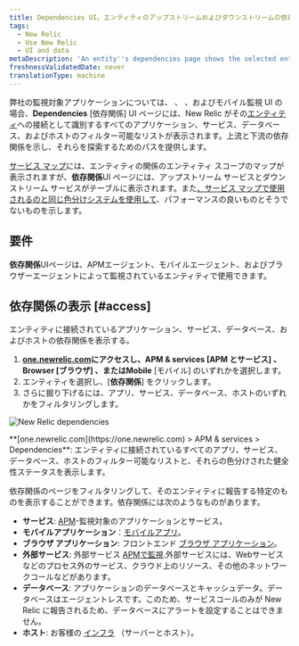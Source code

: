 ```yaml
---
title: Dependencies UI。エンティティのアップストリームおよびダウンストリームの依存関係の表示
tags:
  - New Relic
  - Use New Relic
  - UI and data
metaDescription: 'An entity''s dependencies page shows the selected entity''s upstream and downstream dependencies for apps, services, databases, and hosts.'
freshnessValidatedDate: never
translationType: machine
---
```


弊社の監視対象アプリケーションについては、 <InlinePopover type="apm"/>、 <InlinePopover type="browser"/>、およびモバイル監視 UI の場合、**Dependencies** \[依存関係] UI ページには、New Relic がその[エンティティ](/docs/new-relic-solutions/new-relic-one/core-concepts/what-entity-new-relic)への接続として識別するすべてのアプリケーション、サービス、データベース、およびホストのフィルター可能なリストが表示されます。上流と下流の依存関係を示し、それらを探索するためのパスを提供します。

[サービス マップ](/docs/understand-dependencies/understand-system-dependencies/service-maps/service-maps-new-relic-one)には、エンティティの関係のエンティティ スコープのマップが表示されますが、**依存関係**UI ページには、アップストリーム サービスとダウンストリーム サービスがテーブルに表示されます。また[、サービス マップで使用されるのと同じ色分けシステムを使用して](/docs/understand-dependencies/understand-system-dependencies/service-maps/service-maps-new-relic-one#alerts)、パフォーマンスの良いものとそうでないものを示します。

## 要件

**依存関係**UIページは、APMエージェント、モバイルエージェント、およびブラウザーエージェントによって監視されているエンティティで使用できます。

## 依存関係の表示 [#access]

エンティティに接続されているアプリケーション、サービス、データベース、およびホストの依存関係を表示する。

1. **[one.newrelic.com](https://one.newrelic.com)**にアクセスし、**APM & services** \[APM とサービス] 、 **Browser** \[ブラウザ] 、または**Mobile** \[モバイル] のいずれかを選択します。
2. エンティティを選択し、\[**依存関係**] をクリックします。
3. さらに掘り下げるには、アプリ、サービス、データベース、ホストのいずれかをフィルタリングします。

<img
  title="omnimapDependencies.png"
  alt="New Relic dependencies"
  src="/images/solutions_screenshot-full_omnimap-dependencies.webp"
/>

<figcaption>
  **[one.newrelic.com](https://one.newrelic.com) > APM & services > Dependencies**: エンティティに接続されているすべてのアプリ、サービス、データベース、ホストのフィルター可能なリストと、それらの色分けされた健全性ステータスを表示します。
</figcaption>

依存関係のページをフィルタリングして、そのエンティティに報告する特定のものを表示することができます。依存関係には次のようなものがあります。

* **サービス**: [APM](/docs/apm)-監視対象のアプリケーションとサービス。
* **モバイルアプリケーション**：[モバイルアプリ](/docs/mobile-monitoring)。
* **ブラウザ アプリケーション**: フロントエンド [ブラウザ アプリケーション](/docs/browser)。
* **外部サービス**: 外部サービス [APMで監視](/docs/apm/applications-menu/monitoring/external-services-page).外部サービスには、Webサービスなどのプロセス外のサービス、クラウド上のリソース、その他のネットワークコールなどがあります。
* **データベース**: アプリケーションのデータベースとキャッシュデータ。データベースはエージェントレスです。このため、サービスコールのみが New Relic に報告されるため、データベースにアラートを設定することはできません。
* **ホスト**: お客様の [インフラ](/docs/infrastructure) （サーバーとホスト）。
